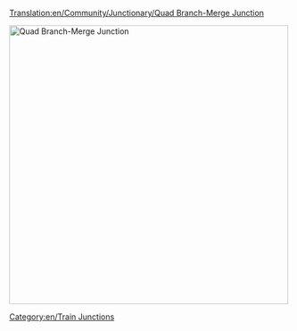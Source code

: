 [[Translation:en/Community/Junctionary/Quad Branch-Merge Junction]]

{{en/Junctionsmenu}}
[[File:en/QuadBranchMergeJunction.png|none|thumb|500px|Quad Branch-Merge Junction]]
{{en/Junction Criteria|Very High|4|1|1|2|1|1|0|1|0|0|0||Broken down trains only affect the one track.|
* Can handle a huge amount of traffic
}}
<!--The '''Quad Branch-Merge Junction''' is the direct evolution of the [[Branch-Merge Junction]] and [[Dual Branch-Merge Junction]]; allowing four entrances and four exits, in essence doubling the appropriation power of a Dual Branch-Merge Junction.  Although still in its infancy, the quad branch-merge junction is able to handle quite a load of [[Mammoth trains|large trains]] (20 cars) with very few backups. ([[:File:NewQBMJ.png|Figure A]])

<center>[[File:NewQBMJ.png|thumb||500px|Figure A.]]</center>

Speculation of [[New Bridges|angled track]] in the [[nightly build]]s under existing [[bridges]] will allow at least a 50% increase in [[trains|train]] speed; eliminating eight turns that currently reduce it to below 100mph (161km/h).  The sharpest turns are illustrated in [[:File:Sharpcorners.PNG|Figure B]]:

<center>[[File:Sharpcorners.PNG|thumb|center|500px|Figure B.]]</center>-->

[[Category:en/Train Junctions]]